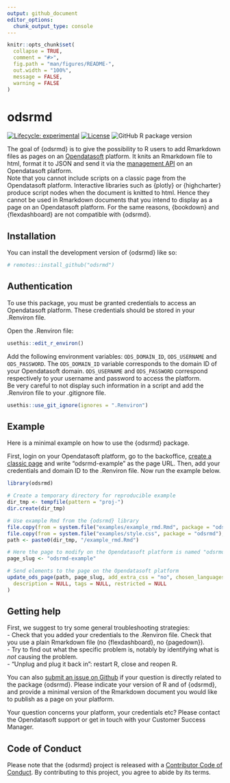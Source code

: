 ```yaml
---
output: github_document
editor_options: 
  chunk_output_type: console
---
```


<!-- README.md is generated from README.Rmd. Please edit that file -->

```r
knitr::opts_chunk$set(
  collapse = TRUE,
  comment = "#>",
  fig.path = "man/figures/README-",
  out.width = "100%",
  message = FALSE,
  warning = FALSE
)
```

# odsrmd

<!-- badges: start -->
[![Lifecycle: experimental](https://img.shields.io/badge/lifecycle-experimental-orange.svg?style=plastic)](https://lifecycle.r-lib.org/articles/stages.html#experimental)
[![License](https://img.shields.io/badge/license-MIT-blue?style=plastic)](./LICENSE.md)
![GitHub R package version](https://img.shields.io/github/r-package/v/opendatasoft/odsrmd?style=plastic)
<!-- badges: end -->

The goal of {odsrmd} is to give the possibility to R users to add Rmarkdown files as pages on an [Opendatasoft](https://www.opendatasoft.com/) platform. It knits an Rmarkdown file to html, format it to JSON and send it via the [management API](https://help.opendatasoft.com/management-api/#introduction) on an Opendatasoft platform.    
Note that you cannot include scripts on a classic page from the Opendatasoft platform. Interactive libraries such as {plotly} or {highcharter} produce script nodes when the document is knitted to html. Hence they cannot be used in Rmarkdown documents that you intend to display as a page on an Opendatasoft platform. For the same reasons, {bookdown} and {flexdashboard} are not compatible with {odsrmd}.             
    

## Installation

You can install the development version of {odsrmd} like so:

``` r
# remotes::install_github("odsrmd")
```


## Authentication   

To use this package, you must be granted credentials to access an Opendatasoft platform. These credentials should be stored in your .Renviron file. 

Open the .Renviron file:     
```r
usethis::edit_r_environ()
```

Add the following environment variables: `ODS_DOMAIN_ID`, `ODS_USERNAME` and `ODS_PASSWORD`. The `ODS_DOMAIN_ID` variable corresponds to the domain ID of your Opendatasoft domain. `ODS_USERNAME` and `ODS_PASSWORD` correspond respectively to your username and password to access the platform.      
Be very careful to not display such information in a script and add the .Renviron file to your .gitignore file. 

```r
usethis::use_git_ignore(ignores = ".Renviron")
```



## Example

Here is a minimal example on how to use the {odsrmd} package.

First, login on your Opendatasoft platform, go to the backoffice, [create a classic page](https://help.opendatasoft.com/platform/en/creating_content/01_creating_content_page/creating_page.html) and write "odsrmd-example" as the page URL. Then, add your credentials and domain ID to the .Renviron file. 
Now run the example below. 

```r
library(odsrmd)

# Create a temporary directory for reproducible example
dir_tmp <- tempfile(pattern = "proj-")
dir.create(dir_tmp)

# Use example Rmd from the {odsrmd} library
file.copy(from = system.file("examples/example_rmd.Rmd", package = "odsrmd"), to=dir_tmp)
file.copy(from = system.file("examples/style.css", package = "odsrmd"), to=dir_tmp)
path <- paste0(dir_tmp, "/example_rmd.Rmd")

# Here the page to modify on the Opendatasoft platform is named "odsrmd-example"   
page_slug <- "odsrmd-example"

# Send elements to the page on the Opendatasoft platform
update_ods_page(path, page_slug, add_extra_css = "no", chosen_languages = "all", title = NULL,
  description = NULL, tags = NULL, restricted = NULL
)

```

## Getting help 

First, we suggest to try some general troubleshooting strategies:      
- Check that you added your credentials to the .Renviron file. Check that you use a plain Rmarkdown file (no {flexdashboard}, no {pagedown}).        
- Try to find out what the specific problem is, notably by identifying what is *not* causing the problem.          
- “Unplug and plug it back in”: restart R, close and reopen R.              

You can also [submit an issue on Github](https://github.com/opendatasoft/odsrmd/issues) if your question is directly related to the package {odsrmd}. Please indicate your version of R and of {odsrmd}, and provide a minimal version of the Rmarkdown document you would like to publish as a page on your platform.       

Your question concerns your platform, your credentials etc? Please contact the Opendatasoft support or get in touch with your Customer Success Manager.            

## Code of Conduct

Please note that the {odsrmd} project is released with a [Contributor Code of Conduct](https://contributor-covenant.org/version/2/0/CODE_OF_CONDUCT.html). By contributing to this project, you agree to abide by its terms.





